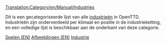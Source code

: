 [[Translation:Category/en/Manual/Industries]]

Dit is een gecategoriseerde lijst van alle [[nl/Manual/Industrie|industrieën]] in OpenTTD. Industrieën zijn onderverdeeld per klimaat en positie in de industrieketting, en een volledige lijst is beschikbaar aan de onderkant van deze categorie.

[[Category:en/Manual/Playing|Spelen (EN)]]
[[Category:en/Images|Afbeeldingen (EN)]]
[[Category:nl/Manual/Industrie|Industrie]]